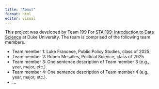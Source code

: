 ```yaml
---
title: "About"
format: html
editor: visual
---
```


This project was developed by Team 199 For [STA 199: Introduction to Data Science](https://sta199-s23-2.github.io/) at Duke University. The team is comprised of the following team members.

-   Team member 1: Luke Francese, Public Policy Studies, class of 2025
-   Team member 2: Ruben Mesalles, Political Science, class of 2025
-   Team member 3: One sentence description of Team member 3 (e.g., year, major, etc.).
-   Team member 4: One sentence description of Team member 4 (e.g., year, major, etc.).
-   ...
